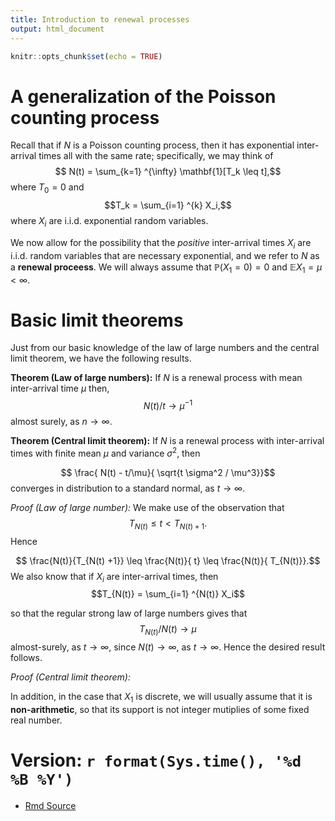 ```yaml
---
title: Introduction to renewal processes 
output: html_document
---
```


```r
knitr::opts_chunk$set(echo = TRUE)
```



# A generalization of the Poisson counting process

Recall that if $N$ is a Poisson counting process, then it has exponential inter-arrival times all with the same rate; specifically, we may think of 
$$ N(t) = \sum_{k=1} ^{\infty} \mathbf{1}[T_k \leq t],$$
where $T_0= 0$ and 
$$T_k = \sum_{i=1} ^{k} X_i,$$
where $X_i$ are i.i.d.\ exponential random variables.   

We now allow for the possibility that the *positive* inter-arrival times $X_i$ are i.i.d.\ random variables that are necessary exponential, and we refer to $N$ as a **renewal proceess**.   We will always assume that $\mathbb{P}(X_1 = 0) =0$ and $\mathbb{E} X_1= \mu <\infty$.    


# Basic limit theorems

Just from our basic knowledge of the law of large numbers and the central limit theorem, we have the following results.

**Theorem (Law of large numbers):** If $N$ is a renewal process with mean inter-arrival time $\mu$ then, $$N(t)/ t \to \mu^{-1}$$ almost surely, as $n \to \infty$.  

**Theorem (Central limit theorem):**   If $N$ is a renewal process with inter-arrival times with finite  mean $\mu$ and variance $\sigma^2$,  then

$$ \frac{ N(t) - t/\mu}{ \sqrt{t \sigma^2 / \mu^3}}$$
converges in distribution to a standard normal, as $t \to \infty$.  


*Proof  (Law of large number):*  We make use of the observation that
$$ T_{N(t)} \leq t < T_{N(t) +1}.$$
Hence

$$ \frac{N(t)}{T_{N(t) +1}} \leq \frac{N(t)}{ t} \leq \frac{N(t)}{ T_{N(t)}}.$$
We also know that if $X_i$ are inter-arrival times, then 
$$T_{N(t)} = \sum_{i=1} ^{N(t)} X_i$$

so that the regular strong law of large numbers gives that 
$$T_{N(t)} /N(t) \to \mu$$
almost-surely, as $t \to \infty$, since $N(t) \to \infty$, as $t \to \infty$.  Hence the desired result follows.



*Proof  (Central limit theorem):*



In addition, in the case that $X_1$ is discrete, we will usually assume that it is **non-arithmetic**, so that its support is not integer mutiplies of some fixed real number.  





#  Version: `r format(Sys.time(), '%d %B %Y')`
  * [Rmd Source](https://tsoo-math.github.io/ucl/intro-renewal.Rmd)



<br>
<br>
<br>


